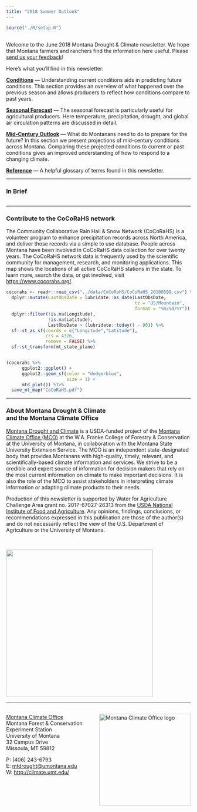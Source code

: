 ```yaml
---
title: "2018 Summer Outlook"
---
```


<!-- ![Cool spring conditions should help maintain mountain heavy snowpack across Montana---welcome news for irrigated operations.](./img/Laurie_Yung_drip_line.jpg) -->

```r
source("./R/setup.R")
```

## {-}

Welcome to the June 2018 Montana Drought & Climate newsletter. We hope that Montana farmers and ranchers find the information here useful. Please [send us your feedback](mailto:mtdrought@umontana.edu)!

Here's what you'll find in this newsletter:

[**Conditions**](./am-2018-review.html) --- Understanding current conditions aids in predicting future conditions. This section provides an overview of what happened over the previous season and allows producers to reflect how conditions compare to past years.

[**Seasonal Forecast**](./jja-2018-forecast.html) --- The seasonal forecast is particularly useful for agricultural producers. Here temperature, precipitation, drought, and global air circulation patterns are discussed in detail.

[**Mid-Century Outlook**](./am-2018-midcentury.html) --- What do Montanans need to do to prepare for the future? In this section we present projections of mid-century conditions across Montana. Comparing these projected conditions to current or past conditions gives an improved understanding of how to respond to a changing climate.

[**Reference**](./reference.html) --- A helpful glossary of terms found in this newsletter.

-----

### In Brief {-}

<div style="-webkit-columns: 2 300px;-moz-columns: 2 300px;columns: 2 300px;">

</div>

-----

### Contribute to the CoCoRaHS network {-}

The Community Collaborative Rain Hail & Snow Network (CoCoRaHS) is a volunteer program to enhance precipitation records across North America, and deliver those records via a simple to use database. People across Montana have been involved in CoCoRaHS data collection for over twenty years. The CoCoRaHS network data is frequently used by the scientific community for management, research, and monitoring applications. This map shows the locations of all active CoCoRaHS stations in the state. To learn more, search the data, or get involved, visit [https://www.cocorahs.org/](https://www.cocorahs.org/).

```r

cocorahs <- readr::read_csv("../data/CoCoRaHS/CoCoRaHS_20180509.csv") %>%
  dplyr::mutate(LastObsDate = lubridate::as_date(LastObsDate, 
                                                 tz = "US/Mountain",
                                                 format = "%m/%d/%Y")) %>%
  dplyr::filter(!is.na(Longitude),
                !is.na(Latitude),
                LastObsDate > (lubridate::today() - 90)) %>%
  sf::st_as_sf(coords = c("Longitude","Latitude"),
               crs = 4326,
               remove = FALSE) %>%
  sf::st_transform(mt_state_plane)


(cocorahs %>%
      ggplot2::ggplot() +
      ggplot2::geom_sf(color = "dodgerblue",
                       size = 1) +
      mtd_plot()) %T>%
  save_mt_map("CoCoRaHS.pdf")

```

-----

### About **Montana Drought & Climate**<br>and the **Montana Climate Office** {-}
[Montana Drought and Climate](https://climate.umt.edu/mtdrought/) is a USDA-funded project of the [Montana Climate Office (MCO)](https://climate.umt.edu/) at the W.A. Franke College of Forestry & Conservation at the University of Montana, in collaboration with the Montana State University Extension Service. The MCO is an independent state-designated body that provides Montanans with high-quality, timely, relevant, and scientifically-based climate information and services. We strive to be a credible and expert source of information for decision makers that rely on the most current information on climate to make important decisions. It is also the role of the MCO to assist stakeholders in interpreting climate information or adapting climate products to their needs.

Production of this newsletter is supported by Water for Agriculture Challenge Area grant no. 2017-67027-26313 from the [USDA National Institute of Food and Agriculture](https://nifa.usda.gov/). Any opinions, findings, conclusions, or recommendations expressed in this publication are those of the author(s) and do not necessarily reflect the view of the U.S. Department of Agriculture or the University of Montana.

<br>
<div style="text-align: left;">
![](./img/NIFA_logo.jpg){style="width:400px;"}
</div>


-----

<br>
<a href="https://climate.umt.edu/" target="_blank">
  <img src="./img/MCO_logo.svg" alt="Montana Climate Office logo" style="width:250px;float:right;">
</a>
[Montana Climate Office](https://climate.umt.edu/)<br>
Montana Forest & Conservation Experiment Station<br>
University of Montana<br>
32 Campus Drive<br>
Missoula, MT 59812<br>

P: (406) 243-6793<br>
E: [mtdrought@umontana.edu](mailto:mtdrought@umontana.edu)<br>
W: [http://climate.umt.edu/](http://climate.umt.edu/)
